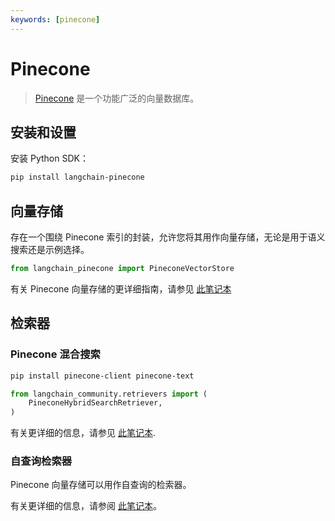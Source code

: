 ```yaml
---
keywords: [pinecone]
---
```


# Pinecone

>[Pinecone](https://docs.pinecone.io/docs/overview) 是一个功能广泛的向量数据库。

## 安装和设置

安装 Python SDK：

```bash
pip install langchain-pinecone
```

## 向量存储

存在一个围绕 Pinecone 索引的封装，允许您将其用作向量存储，无论是用于语义搜索还是示例选择。

```python
from langchain_pinecone import PineconeVectorStore
```

有关 Pinecone 向量存储的更详细指南，请参见 [此笔记本](/docs/integrations/vectorstores/pinecone)

## 检索器

### Pinecone 混合搜索

```bash
pip install pinecone-client pinecone-text
```

```python
from langchain_community.retrievers import (
    PineconeHybridSearchRetriever,
)
```

有关更详细的信息，请参见 [此笔记本](/docs/integrations/retrievers/pinecone_hybrid_search).

### 自查询检索器

Pinecone 向量存储可以用作自查询的检索器。

有关更详细的信息，请参阅 [此笔记本](/docs/integrations/retrievers/self_query/pinecone)。